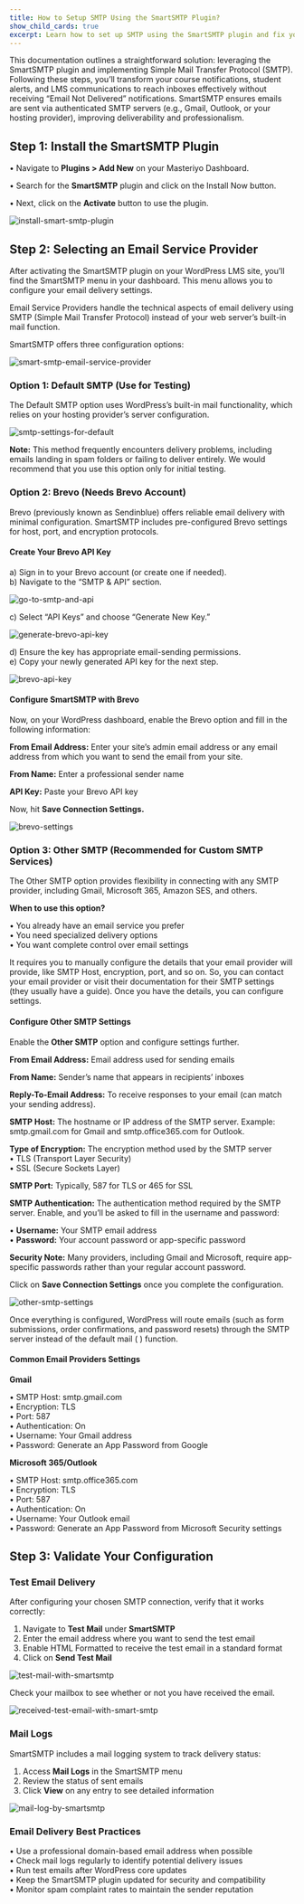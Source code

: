 ```yaml
---
title: How to Setup SMTP Using the SmartSMTP Plugin?
show_child_cards: true
excerpt: Learn how to set up SMTP using the SmartSMTP plugin and fix your email delivery issue.
---
```


This documentation outlines a straightforward solution: leveraging the SmartSMTP plugin and implementing Simple Mail Transfer Protocol (SMTP). Following these steps, you’ll transform your course notifications, student alerts, and LMS communications to reach inboxes effectively without receiving “Email Not Delivered” notifications. SmartSMTP ensures emails are sent via authenticated SMTP servers (e.g., Gmail, Outlook, or your hosting provider), improving deliverability and professionalism.

## Step 1: Install the SmartSMTP Plugin  

•	Navigate to **Plugins > Add New** on your Masteriyo Dashboard.

•	Search for the **SmartSMTP** plugin and click on the Install Now button. 

•	Next, click on the **Activate** button to use the plugin.

![install-smart-smtp-plugin](https://github.com/user-attachments/assets/08a67aa2-9d30-473f-be5c-d6f05545638f)

## Step 2: Selecting an Email Service Provider

After activating the SmartSMTP plugin on your WordPress LMS site, you’ll find the SmartSMTP menu in your dashboard. This menu allows you to configure your email delivery settings.    

Email Service Providers handle the technical aspects of email delivery using SMTP (Simple Mail Transfer Protocol) instead of your web server’s built-in mail function.     

SmartSMTP offers three configuration options:

![smart-smtp-email-service-provider](https://github.com/user-attachments/assets/8c7a9492-f891-4c12-b2e1-9ad85928ec52)

### Option 1: Default SMTP (Use for Testing)

The Default SMTP option uses WordPress’s built-in mail functionality, which relies on your hosting provider’s server configuration.    

![smtp-settings-for-default](https://github.com/user-attachments/assets/d2cb41f9-bd79-46cc-940c-a766da660bd4)

**Note:** This method frequently encounters delivery problems, including emails landing in spam folders or failing to deliver entirely. We would recommend that you use this option only for initial testing.    

### Option 2: Brevo (Needs Brevo Account)

Brevo (previously known as Sendinblue) offers reliable email delivery with minimal configuration. SmartSMTP includes pre-configured Brevo settings for host, port, and encryption protocols.  

#### Create Your Brevo API Key    
  a)	Sign in to your Brevo account (or create one if needed).   
  b)	Navigate to the “SMTP & API” section.    

![go-to-smtp-and-api](https://github.com/user-attachments/assets/040fbe0e-6044-4912-952a-1b21a184f5b9)


  c)	Select “API Keys” and choose “Generate New Key.”  

![generate-brevo-api-key](https://github.com/user-attachments/assets/3f4ef838-5e84-4531-89e7-9529dc107acc)

  d)	Ensure the key has appropriate email-sending permissions.  
  e)	Copy your newly generated API key for the next step.  

![brevo-api-key](https://github.com/user-attachments/assets/7c82532a-2bef-4d58-a75b-d0b5432e2b4f)

#### Configure SmartSMTP with Brevo

Now, on your WordPress dashboard, enable the Brevo option and fill in the following information:    

**From Email Address:** Enter your site’s admin email address or any email address from which you want to send the email from your site.    

**From Name:** Enter a professional sender name     

**API Key:** Paste your Brevo API key     

Now, hit **Save Connection Settings.**  

![brevo-settings](https://github.com/user-attachments/assets/814fe8eb-6078-404e-9f87-e3b4f459e64e)

### Option 3: Other SMTP (Recommended for Custom SMTP Services)

The Other SMTP option provides flexibility in connecting with any SMTP provider, including Gmail, Microsoft 365, Amazon SES, and others.  

**When to use this option?**    

  •	You already have an email service you prefer    
  •	You need specialized delivery options    
  •	You want complete control over email settings    

It requires you to manually configure the details that your email provider will provide, like SMTP Host, encryption, port, and so on. So, you can contact your email provider or visit their documentation for their SMTP settings (they usually have a guide). Once you have the details, you can configure settings.   

#### Configure Other SMTP Settings  

Enable the **Other SMTP** option and configure settings further.  

**From Email Address:** Email address used for sending emails   

**From Name:** Sender’s name that appears in recipients’ inboxes  

**Reply-To-Email Address:** To receive responses to your email (can match your sending address). 

**SMTP Host:** The hostname or IP address of the SMTP server. Example: smtp.gmail.com for Gmail and smtp.office365.com for Outlook.    

**Type of Encryption:** The encryption method used by the SMTP server   
  •	TLS (Transport Layer Security)    
  •	SSL (Secure Sockets Layer)  

**SMTP Port:** Typically, 587 for TLS or 465 for SSL    

**SMTP Authentication:** The authentication method required by the SMTP server. Enable, and you’ll be asked to fill in the username and password:    

  •	**Username:** Your SMTP email address    
  •	**Password:** Your account password or app-specific password    

**Security Note:** Many providers, including Gmail and Microsoft, require app-specific passwords rather than your regular account password.    

Click on **Save Connection Settings** once you complete the configuration.     

![other-smtp-settings](https://github.com/user-attachments/assets/f5df76b8-7b74-41db-858f-14c6a19e1879)

Once everything is configured, WordPress will route emails (such as form submissions, order confirmations, and password resets) through the SMTP server instead of the default mail ( )  function.   

#### Common Email Providers Settings    

**Gmail**  

  •	SMTP Host: smtp.gmail.com    
  •	Encryption: TLS  
  •	Port: 587  
  •	Authentication: On  
        •	Username: Your Gmail address  
        •	Password: Generate an App Password from Google  

**Microsoft 365/Outlook**

  •	SMTP Host: smtp.office365.com    
  •	Encryption: TLS    
  •	Port: 587    
  •	Authentication: On    
      •	Username: Your Outlook email    
      •	Password: Generate an App Password from Microsoft Security settings

## Step 3: Validate Your Configuration  

### Test Email Delivery    

After configuring your chosen SMTP connection, verify that it works correctly:  

1.	Navigate to **Test Mail** under **SmartSMTP**   
2.	Enter the email address where you want to send the test email  
3.	Enable HTML Formatted to receive the test email in a standard format  
4.	Click on **Send Test Mail**  

![test-mail-with-smartsmtp](https://github.com/user-attachments/assets/ae882710-540b-4ccd-ab7c-b7efbcbcdec3)

Check your mailbox to see whether or not you have received the email. 

![received-test-email-with-smart-smtp](https://github.com/user-attachments/assets/f8725bac-4b16-424c-93d8-56c32a1436a5)

### Mail Logs  

SmartSMTP includes a mail logging system to track delivery status:  

  1.	Access **Mail Logs** in the SmartSMTP menu 
  2.	Review the status of sent emails 
  3.	Click **View** on any entry to see detailed information    

![mail-log-by-smartsmtp](https://github.com/user-attachments/assets/85fd47bb-ca02-46d8-9459-fc08ffcdfc0f)

### Email Delivery Best Practices  

•	Use a professional domain-based email address when possible    
•	Check mail logs regularly to identify potential delivery issues    
•	Run test emails after WordPress core updates    
•	Keep the SmartSMTP plugin updated for security and compatibility    
•	Monitor spam complaint rates to maintain the sender reputation    





